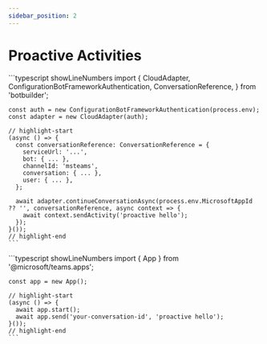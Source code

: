 ```yaml
---
sidebar_position: 2
---
```



# Proactive Activities

<Tabs groupId="sending-activities">
  <TabItem value="BotBuilder" default>
    ```typescript showLineNumbers
    import {
      CloudAdapter,
      ConfigurationBotFrameworkAuthentication,
      ConversationReference,
    } from 'botbuilder';

    const auth = new ConfigurationBotFrameworkAuthentication(process.env);
    const adapter = new CloudAdapter(auth);

    // highlight-start
    (async () => {
      const conversationReference: ConversationReference = {
        serviceUrl: '...',
        bot: { ... },
        channelId: 'msteams',
        conversation: { ... },
        user: { ... },
      };

      await adapter.continueConversationAsync(process.env.MicrosoftAppId ?? '', conversationReference, async context => {
        await context.sendActivity('proactive hello');
      });
    }());
    // highlight-end
    ```
  </TabItem>
  <TabItem value="Teams AI">
    ```typescript showLineNumbers
    import { App } from '@microsoft/teams.apps';

    const app = new App();

    // highlight-start
    (async () => {
      await app.start();
      await app.send('your-conversation-id', 'proactive hello');
    }());
    // highlight-end
    ```
  </TabItem>
</Tabs>
